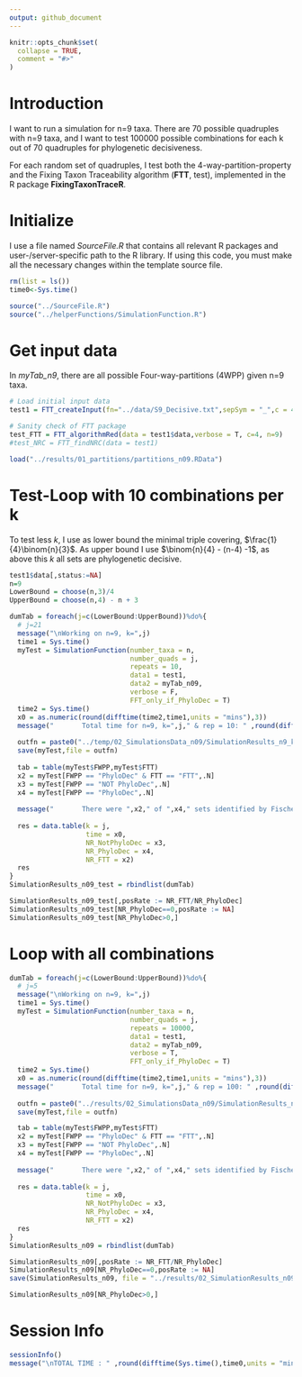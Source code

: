 ```yaml
---
output: github_document
---
```


<!-- 02_Simulation_n09.md is generated from 02_Simulation_n09.Rmd. Please edit that file -->

```r
knitr::opts_chunk$set(
  collapse = TRUE,
  comment = "#>"
)
```

# Introduction

<!-- badges: start -->

<!-- badges: end -->

I want to run a simulation for n=9 taxa. There are 70 possible quadruples with n=9 taxa, and I want to test 100000 possible combinations for each k out of 70 quadruples for phylogenetic decisiveness.

For each random set of quadruples, I test both the 4-way-partition-property and the Fixing Taxon Traceability algorithm (**FTT**, test), implemented in the R package **FixingTaxonTraceR**. 

# Initialize

I use a file named *SourceFile.R* that contains all relevant R packages and user-/server-specific path to the R library. If using this code, you must make all the necessary changes within the template source file. 

```r
rm(list = ls())
time0<-Sys.time()

source("../SourceFile.R")
source("../helperFunctions/SimulationFunction.R")

```

# Get input data

In *myTab_n9*, there are all possible Four-way-partitions (4WPP) given n=9 taxa. 

```r
# Load initial input data
test1 = FTT_createInput(fn="../data/S9_Decisive.txt",sepSym = "_",c = 4)

# Sanity check of FTT package
test_FTT = FTT_algorithmRed(data = test1$data,verbose = T, c=4, n=9)
#test_NRC = FTT_findNRC(data = test1)

load("../results/01_partitions/partitions_n09.RData")

```

# Test-Loop with 10 combinations per k

To test less $k$, I use as lower bound the minimal triple covering, $\frac{1}{4}\binom{n}{3}$. As upper bound I use $\binom{n}{4} - (n-4) -1$, as above this $k$ all sets are phylogenetic decisive. 

```r
test1$data[,status:=NA]
n=9
LowerBound = choose(n,3)/4
UpperBound = choose(n,4) - n + 3

dumTab = foreach(j=c(LowerBound:UpperBound))%do%{
  # j=21
  message("\nWorking on n=9, k=",j)
  time1 = Sys.time()
  myTest = SimulationFunction(number_taxa = n, 
                              number_quads = j,
                              repeats = 10,
                              data1 = test1,
                              data2 = myTab_n09,
                              verbose = F,
                              FFT_only_if_PhyloDec = T)
  time2 = Sys.time()
  x0 = as.numeric(round(difftime(time2,time1,units = "mins"),3))
  message("       Total time for n=9, k=",j," & rep = 10: " ,round(difftime(time2,time1,units = "mins"),3)," minutes")
  
  outfn = paste0("../temp/02_SimulationsData_n09/SimulationResults_n9_k",j,".RData")
  save(myTest,file = outfn)
  
  tab = table(myTest$FWPP,myTest$FTT)
  x2 = myTest[FWPP == "PhyloDec" & FTT == "FTT",.N]
  x3 = myTest[FWPP == "NOT PhyloDec",.N]
  x4 = myTest[FWPP == "PhyloDec",.N]
  
  message("       There were ",x2," of ",x4," sets identified by Fischers algorith as decisive (",round(x2/x4,4)*100,"%)")
  
  res = data.table(k = j,
                   time = x0,
                   NR_NotPhyloDec = x3,
                   NR_PhyloDec = x4,
                   NR_FTT = x2)
  res
}
SimulationResults_n09_test = rbindlist(dumTab)

SimulationResults_n09_test[,posRate := NR_FTT/NR_PhyloDec]
SimulationResults_n09_test[NR_PhyloDec==0,posRate := NA]
SimulationResults_n09_test[NR_PhyloDec>0,]

```

# Loop with all combinations

```r
dumTab = foreach(j=c(LowerBound:UpperBound))%do%{
  # j=5
  message("\nWorking on n=9, k=",j)
  time1 = Sys.time()
  myTest = SimulationFunction(number_taxa = n, 
                              number_quads = j,
                              repeats = 10000,
                              data1 = test1,
                              data2 = myTab_n09,
                              verbose = T,
                              FFT_only_if_PhyloDec = T)
  time2 = Sys.time()
  x0 = as.numeric(round(difftime(time2,time1,units = "mins"),3))
  message("       Total time for n=9, k=",j," & rep = 100: " ,round(difftime(time2,time1,units = "mins"),3)," minutes")
  
  outfn = paste0("../results/02_SimulationsData_n09/SimulationResults_n9_k",j,"_rep10000.RData")
  save(myTest,file = outfn)

  tab = table(myTest$FWPP,myTest$FTT)
  x2 = myTest[FWPP == "PhyloDec" & FTT == "FTT",.N]
  x3 = myTest[FWPP == "NOT PhyloDec",.N]
  x4 = myTest[FWPP == "PhyloDec",.N]
  
  message("       There were ",x2," of ",x4," sets identified by Fischers algorith as decisive (",round(x2/x4,4)*100,"%)")
  
  res = data.table(k = j,
                   time = x0,
                   NR_NotPhyloDec = x3,
                   NR_PhyloDec = x4,
                   NR_FTT = x2)
  res
}
SimulationResults_n09 = rbindlist(dumTab)

SimulationResults_n09[,posRate := NR_FTT/NR_PhyloDec]
SimulationResults_n09[NR_PhyloDec==0,posRate := NA]
save(SimulationResults_n09, file = "../results/02_SimulationResults_n09.RData")

SimulationResults_n09[NR_PhyloDec>0,]

```


# Session Info

```r
sessionInfo()
message("\nTOTAL TIME : " ,round(difftime(Sys.time(),time0,units = "mins"),3)," minutes")

```
